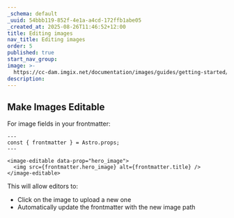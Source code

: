 ```yaml
---
_schema: default
_uuid: 54bbb119-852f-4e1a-a4cd-172ffb1abe05
_created_at: 2025-08-26T11:46:52+12:00
title: Editing images
nav_title: Editing images
order: 5
published: true
start_nav_group:
image: >-
  https://cc-dam.imgix.net/documentation/images/guides/getting-started/guide-thumbnails/CloudCannon-Getting-Started-Thumbnail-Universal.png
description:
---
```

## Make Images Editable

For image fields in your frontmatter:

```astro
---
const { frontmatter } = Astro.props;
---

<image-editable data-prop="hero_image">
  <img src={frontmatter.hero_image} alt={frontmatter.title} />
</image-editable>
```

This will allow editors to:

* Click on the image to upload a new one
* Automatically update the frontmatter with the new image path